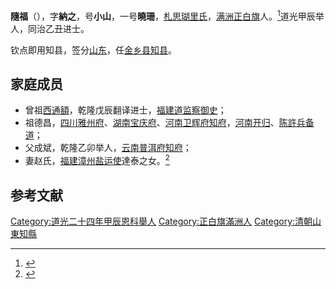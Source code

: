 '''隨福'''（{{bd|1822年| |？}}），字'''納之'''，号'''小山'''，一号'''曉珊'''，[[札思瑚里氏|札思瑚里氏]]，[[满洲正白旗|满洲正白旗]]人。<ref>{{cite web |title=隨福 |url=https://cbdb.fas.harvard.edu/cbdbapi/person.php?id=89213&o=html |access-date=2020-06-28 |archive-date=2020-06-29 |archive-url=https://web.archive.org/web/20200629230219/https://cbdb.fas.harvard.edu/cbdbapi/person.php?id=89213&o=html |dead-url=no }}</ref>道光甲辰举人，同治乙丑进士。

钦点即用知县，签分[[山东|山东]]，任[[金乡县|金乡县]][[知县|知县]]。

==家庭成员==
*曾祖[[西通額|西通額]]，乾隆戊辰翻译进士，[[福建道|福建道]][[监察御史|监察御史]]；
*祖德昌，[[四川|四川]][[雅州府|雅州府]]、[[湖南|湖南]][[宝庆府|宝庆府]]、[[河南|河南]][[卫辉府|卫辉府]][[知府|知府]]，[[河南|河南]][[开归|开归]]、[[陈許|陈許]][[兵备道|兵备道]]；
*父成斌，乾隆乙卯举人，[[云南|云南]][[普洱府|普洱府]][[知府|知府]]；
*妻赵氏，[[福建|福建]][[漳州|漳州]][[盐运使|盐运使]]達泰之女。<ref>{{cite book |title=会试同年齿录（同治四年乙丑科）：隨福履历}}</ref>

==参考文献==
{{reflist}}
{{同治四年乙丑科殿試金榜}}
[[Category:道光二十四年甲辰恩科舉人|Category:道光二十四年甲辰恩科舉人]]
[[Category:正白旗滿洲人|Category:正白旗滿洲人]]
[[Category:清朝山東知縣|Category:清朝山東知縣]]